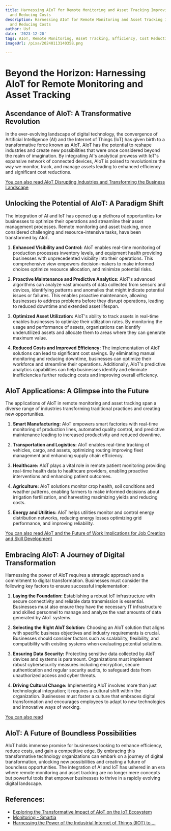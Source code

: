 ```yaml
---
title: Harnessing AIoT for Remote Monitoring and Asset Tracking Improving Efficiency
  and Reducing Costs
description: Harnessing AIoT for Remote Monitoring and Asset Tracking Improving Efficiency
  and Reducing Costs
author: Usf
date: '2023-12-20'
tags: AIoT, Remote Monitoring, Asset Tracking, Efficiency, Cost Reduction
imageUrl: /pixa/20240113140358.png

---
```

# Beyond the Horizon: Harnessing AIoT for Remote Monitoring and Asset Tracking

## Ascendance of AIoT: A Transformative Revolution

In the  ever-evolving landscape  of digital technology, the convergence of Artificial Intelligence (AI) and the Internet of Things (IoT) has given birth to a transformative force known as AIoT. AIoT has the  potential to reshape industries and create  new possibilities that were once considered beyond the realm of imagination.  By integrating AI's analytical prowess with IoT's expansive  network of connected devices, AIoT is poised to revolutionize the way we monitor, track, and  manage assets leading to enhanced efficiency and significant cost reductions.

[You can also read AIoT Disrupting Industries and Transforming the Business Landscape](AIoT%20Disrupting%20Industries%20and%20Transforming%20the%20Business%20Landscape)


## Unlocking the Potential of AIoT: A  Paradigm  Shift

The integration of AI  and IoT  has opened up a  plethora of opportunities for businesses to optimize their operations and streamline their  asset management processes. Remote monitoring and asset tracking, once considered challenging and resource-intensive tasks, have been transformed by AIoT.

1. **Enhanced Visibility and Control:**  AIoT enables  real-time monitoring of production processes inventory levels, and equipment health providing businesses with unprecedented visibility into their  operations. This comprehensive  view empowers decision-makers to make informed choices optimize resource allocation, and minimize potential risks.

2. **Proactive Maintenance and Predictive Analytics:** AIoT's advanced algorithms can analyze vast amounts of data collected from sensors and devices, identifying  patterns and anomalies that  might indicate potential issues or failures. This enables proactive  maintenance,  allowing businesses to address problems before they disrupt operations, leading  to  reduced downtime and extended asset lifespan.

3. **Optimized Asset Utilization:** AIoT's ability to track assets in real-time enables businesses to optimize their utilization rates. By  monitoring the usage and performance of assets, organizations can  identify underutilized assets and allocate them to areas where  they can generate maximum  value.

4. **Reduced Costs and Improved Efficiency:** The implementation of AIoT solutions can lead to significant cost savings. By eliminating manual monitoring and reducing downtime, businesses can  optimize their workforce and streamline their operations. Additionally,  AIoT's predictive analytics capabilities can help businesses identify and eliminate inefficiencies further reducing costs and improving overall efficiency.

## AIoT Applications:  A Glimpse into the Future

The applications of AIoT in remote monitoring and asset tracking span a diverse  range of industries  transforming traditional practices and creating new opportunities.

1. **Smart Manufacturing:** AIoT empowers smart factories with  real-time monitoring of production lines, automated quality  control, and predictive  maintenance  leading to increased productivity and  reduced downtime.

2. **Transportation and Logistics:** AIoT  enables real-time tracking of vehicles,  cargo, and assets,  optimizing routing improving  fleet management and enhancing supply chain efficiency.

3. **Healthcare:** AIoT plays a  vital role in remote patient monitoring providing real-time health data to healthcare providers, enabling proactive interventions and enhancing patient outcomes.

4.  **Agriculture:** AIoT solutions monitor crop health, soil conditions and weather  patterns, enabling farmers to make informed  decisions  about irrigation  fertilization, and harvesting maximizing yields and reducing costs.

5. **Energy and Utilities:** AIoT helps utilities monitor and control energy  distribution networks, reducing energy losses optimizing grid performance, and improving reliability.

[You can also read AIoT and the Future of Work Implications for Job Creation and Skill Development](AIoT%20and%20the%20Future%20of%20Work%20Implications%20for%20Job%20Creation%20and%20Skill%20Development)


## Embracing AIoT: A Journey of Digital Transformation

Harnessing the power  of AIoT requires a strategic approach and a commitment to digital transformation. Businesses must consider the  following key factors to ensure  successful implementation:

1. **Laying the Foundation:** Establishing a robust IoT infrastructure with  secure connectivity and reliable data  transmission is  essential. Businesses must also  ensure they have the necessary IT infrastructure and  skilled personnel to manage and analyze the  vast amounts of data generated by AIoT systems.

2.  **Selecting the Right AIoT Solution:** Choosing an AIoT solution that aligns with specific  business objectives and industry requirements is crucial. Businesses should consider factors such as scalability, flexibility, and compatibility with existing systems when evaluating potential solutions.

3. **Ensuring  Data Security:**  Protecting sensitive data collected  by  AIoT devices and systems is paramount. Organizations must implement robust cybersecurity measures including encryption, secure authentication  and regular security audits, to safeguard data from unauthorized access and cyber threats.

4. **Driving Cultural Change:** Implementing AIoT involves more than just technological  integration; it requires a cultural shift  within the organization. Businesses must foster a culture that embraces digital transformation and encourages employees to adapt to  new technologies and innovative ways  of working.

[You can also read ]()


##  AIoT: A  Future of Boundless Possibilities

AIoT holds immense promise  for businesses looking to enhance efficiency, reduce costs, and gain a competitive edge. By embracing  this transformative technology organizations  can embark on a journey of digital transformation, unlocking new possibilities and creating a future of boundless opportunities. The integration of AI and IoT  has  ushered in an era where remote monitoring and asset tracking are no longer  mere concepts but powerful  tools that empower businesses to thrive in a rapidly evolving digital  landscape.

## References:
- [Exploring the Transformative Impact of AIoT on the IoT Ecosystem](https://www.linkedin.com/pulse/exploring-transformative-impact-aiot-iot-ecosystem)
- [Monitoring - Smartia](https://www.smartia.tech/solutions/monitoring)
- [Harnessing the Power of the Industrial Internet of Things (IIOT) to ...](https://www.linkedin.com/pulse/harnessing-power-industrial-internet-things-iiot-enhance)
